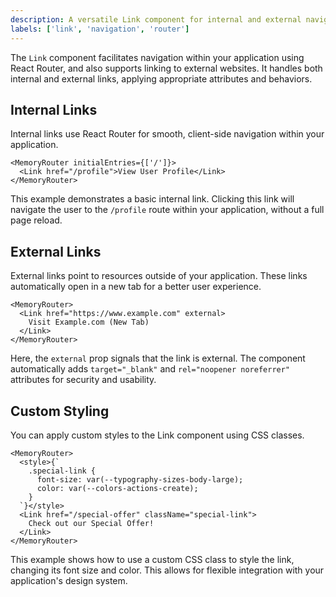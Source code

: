 ```yaml
---
description: A versatile Link component for internal and external navigation, with React Router integration.
labels: ['link', 'navigation', 'router']
---
```


The `Link` component facilitates navigation within your application using React Router, and also supports linking to external websites. It handles both internal and external links, applying appropriate attributes and behaviors.

## Internal Links

Internal links use React Router for smooth, client-side navigation within your application.

```tsx
<MemoryRouter initialEntries={['/']}>
  <Link href="/profile">View User Profile</Link>
</MemoryRouter>
```
This example demonstrates a basic internal link. Clicking this link will navigate the user to the `/profile` route within your application, without a full page reload.
## External Links
External links point to resources outside of your application. These links automatically open in a new tab for a better user experience.
```tsx
<MemoryRouter>
  <Link href="https://www.example.com" external>
    Visit Example.com (New Tab)
  </Link>
</MemoryRouter>
```
Here, the `external` prop signals that the link is external. The component automatically adds `target="_blank"` and `rel="noopener noreferrer"` attributes for security and usability.
## Custom Styling
You can apply custom styles to the Link component using CSS classes.
```tsx
<MemoryRouter>
  <style>{`
    .special-link {
      font-size: var(--typography-sizes-body-large);
      color: var(--colors-actions-create);
    }
  `}</style>
  <Link href="/special-offer" className="special-link">
    Check out our Special Offer!
  </Link>
</MemoryRouter>
```
This example shows how to use a custom CSS class to style the link, changing its font size and color. This allows for flexible integration with your application's design system.